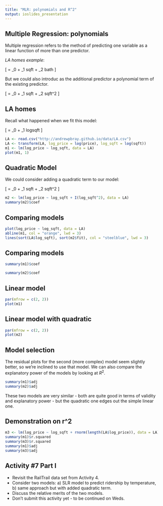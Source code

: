 ```yaml
---
title: "MLR: polynomials and R^2"
output: ioslides_presentation
---
```


## Multiple Regression: polynomials {.build}

Multiple regression refers to the method of predicting one variable as a linear
function of more than one predictor.

*LA homes example*:

\[ \widehat{price} = \beta_0 + \beta_1 sqft + \beta_2 bath \]

But we could also introduc as the additional predictor a polynomial term of the
existing predictor.

\[ \widehat{price} = \beta_0 + \beta_1 sqft + \beta_2 sqft^2 \]


## LA homes{.flexbox .vcenter}

Recall what happened when we fit this model:

\[ \widehat{logprice} = \beta_0 + \beta_1 logsqft \]

```r
LA <- read.csv("http://andrewpbray.github.io/data/LA.csv")
LA <- transform(LA, log_price = log(price), log_sqft = log(sqft))
m1 <- lm(log_price ~ log_sqft, data = LA)
plot(m1, 1)
```


## Quadratic Model

We could consider adding a quadratic term to our model:

\[ \widehat{price} = \beta_0 + \beta_1 sqft + \beta_2 sqft^2 \]

```r
m2 <- lm(log_price ~ log_sqft + I(log_sqft^2), data = LA)
summary(m2)$coef
```


## Comparing models

```r
plot(log_price ~ log_sqft, data = LA)
abline(m1, col = "orange", lwd = 3)
lines(sort(LA$log_sqft), sort(m2$fit), col = "steelblue", lwd = 3)
```


## Comparing models

```r
summary(m1)$coef
```

```r
summary(m2)$coef
```


## Linear model

```r
par(mfrow = c(2, 2))
plot(m1)
```


## Linear model with quadratic

```r
par(mfrow = c(2, 2))
plot(m2)
```


## Model selection {.build}

The residual plots for the second (more complex) model seem slightly better, so
we're inclined to use that model.  We can also compare the explanatory power of
the models by looking at $R^2$.

```r
summary(m1)$adj
summary(m2)$adj
```

These two models are very similar - both are quite good in terms of validity
and explanatory power - but the quadratic one edges out the simple linear one.


## Demonstration on r^2

```r
m3 <- lm(log_price ~ log_sqft + rnorm(length(LA$log_price)), data = LA)
summary(m1)$r.squared
summary(m3)$r.squared
summary(m1)$adj
summary(m3)$adj
```


## Activity #7 Part I

- Revisit the RailTrail data set from Activity 4.
- Consider two models: a) SLR model to predict ridership by 
temperature, b) same approach but with added quadratic term.
- Discuss the relative merits of the two models.
- Don't submit this activity yet - to be continued on Weds.





